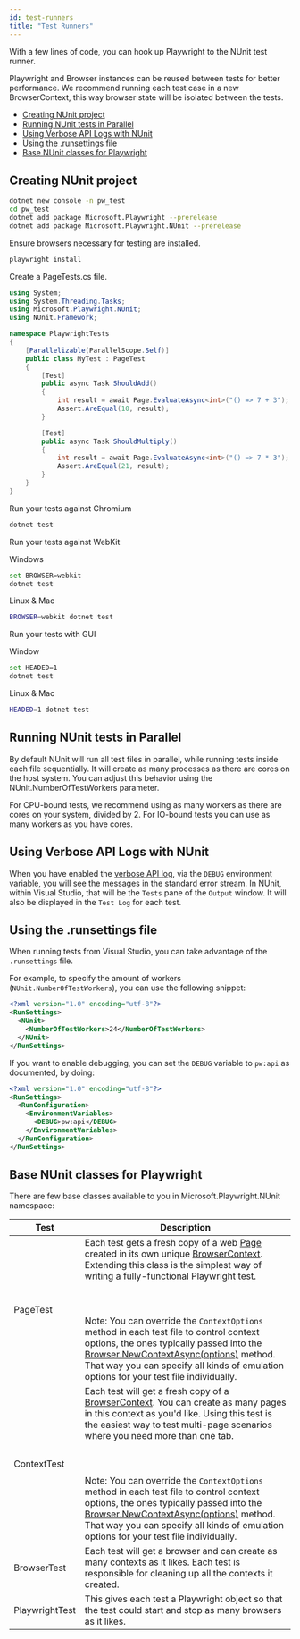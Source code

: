 ```yaml
---
id: test-runners
title: "Test Runners"
---
```


With a few lines of code, you can hook up Playwright to the NUnit test runner.

Playwright and Browser instances can be reused between tests for better performance. We recommend running each test case in a new BrowserContext, this way browser state will be isolated between the tests.

- [Creating NUnit project](#creating-nunit-project)
- [Running NUnit tests in Parallel](#running-nunit-tests-in-parallel)
- [Using Verbose API Logs with NUnit](#using-verbose-api-logs-with-nunit)
- [Using the .runsettings file](#using-the-runsettings-file)
- [Base NUnit classes for Playwright](#base-nunit-classes-for-playwright)

## Creating NUnit project

```bash
dotnet new console -n pw_test
cd pw_test
dotnet add package Microsoft.Playwright --prerelease
dotnet add package Microsoft.Playwright.NUnit --prerelease
```

Ensure browsers necessary for testing are installed.

```bash
playwright install
```

Create a PageTests.cs file.

```csharp
using System;
using System.Threading.Tasks;
using Microsoft.Playwright.NUnit;
using NUnit.Framework;

namespace PlaywrightTests
{
    [Parallelizable(ParallelScope.Self)]
    public class MyTest : PageTest
    {
        [Test]
        public async Task ShouldAdd()
        {
            int result = await Page.EvaluateAsync<int>("() => 7 + 3");
            Assert.AreEqual(10, result);
        }

        [Test]
        public async Task ShouldMultiply()
        {
            int result = await Page.EvaluateAsync<int>("() => 7 * 3");
            Assert.AreEqual(21, result);
        }
    }
}
```

Run your tests against Chromium

```bash
dotnet test
```

Run your tests against WebKit

Windows

```bash
set BROWSER=webkit
dotnet test
```

Linux & Mac

```bash
BROWSER=webkit dotnet test
```

Run your tests with GUI

Window

```bash
set HEADED=1
dotnet test
```

Linux & Mac

```bash
HEADED=1 dotnet test
```

## Running NUnit tests in Parallel

By default NUnit will run all test files in parallel, while running tests inside each file sequentially. It will create as many processes as there are cores on the host system. You can adjust this behavior using the NUnit.NumberOfTestWorkers parameter.

For CPU-bound tests, we recommend using as many workers as there are cores on your system, divided by 2. For IO-bound tests you can use as many workers as you have cores.

## Using Verbose API Logs with NUnit

When you have enabled the [verbose API log](./debug.mdx#verbose-api-logs), via the `DEBUG` environment variable, you will see the messages in the standard error stream. In NUnit, within Visual Studio, that will be the `Tests` pane of the `Output` window. It will also be displayed in the `Test Log` for each test.

## Using the .runsettings file

When running tests from Visual Studio, you can take advantage of the `.runsettings` file.

For example, to specify the amount of workers (`NUnit.NumberOfTestWorkers`), you can use the following snippet:

```xml
<?xml version="1.0" encoding="utf-8"?>
<RunSettings>
  <NUnit>
    <NumberOfTestWorkers>24</NumberOfTestWorkers>
  </NUnit>
</RunSettings>
```

If you want to enable debugging, you can set the `DEBUG` variable to `pw:api` as documented, by doing:

```xml
<?xml version="1.0" encoding="utf-8"?>
<RunSettings>
  <RunConfiguration>
    <EnvironmentVariables>
      <DEBUG>pw:api</DEBUG>
    </EnvironmentVariables>
  </RunConfiguration>
</RunSettings>
```

## Base NUnit classes for Playwright

There are few base classes available to you in Microsoft.Playwright.NUnit namespace:

|Test          |Description|
|--------------|-----------|
|PageTest      |Each test gets a fresh copy of a web [Page] created in its own unique [BrowserContext]. Extending this class is the simplest way of writing a fully-functional Playwright test.<br></br><br></br>Note: You can override the `ContextOptions` method in each test file to control context options, the ones typically passed into the [Browser.NewContextAsync(options)](./api/class-browser.mdx#browser-new-context) method. That way you can specify all kinds of emulation options for your test file individually.|
|ContextTest   |Each test will get a fresh copy of a [BrowserContext]. You can create as many pages in this context as you'd like. Using this test is the easiest way to test multi-page scenarios where you need more than one tab.<br></br><br></br>Note: You can override the `ContextOptions` method in each test file to control context options, the ones typically passed into the [Browser.NewContextAsync(options)](./api/class-browser.mdx#browser-new-context) method. That way you can specify all kinds of emulation options for your test file individually.|
|BrowserTest   |Each test will get a browser and can create as many contexts as it likes. Each test is responsible for cleaning up all the contexts it created.|
|PlaywrightTest|This gives each test a Playwright object so that the test could start and stop as many browsers as it likes.|

[Accessibility]: ./api/class-accessibility.mdx "Accessibility"
[Browser]: ./api/class-browser.mdx "Browser"
[BrowserContext]: ./api/class-browsercontext.mdx "BrowserContext"
[BrowserType]: ./api/class-browsertype.mdx "BrowserType"
[ConsoleMessage]: ./api/class-consolemessage.mdx "ConsoleMessage"
[Dialog]: ./api/class-dialog.mdx "Dialog"
[Download]: ./api/class-download.mdx "Download"
[ElementHandle]: ./api/class-elementhandle.mdx "ElementHandle"
[FileChooser]: ./api/class-filechooser.mdx "FileChooser"
[Frame]: ./api/class-frame.mdx "Frame"
[JSHandle]: ./api/class-jshandle.mdx "JSHandle"
[Keyboard]: ./api/class-keyboard.mdx "Keyboard"
[Mouse]: ./api/class-mouse.mdx "Mouse"
[Page]: ./api/class-page.mdx "Page"
[Playwright]: ./api/class-playwright.mdx "Playwright"
[Request]: ./api/class-request.mdx "Request"
[Response]: ./api/class-response.mdx "Response"
[Route]: ./api/class-route.mdx "Route"
[Selectors]: ./api/class-selectors.mdx "Selectors"
[TimeoutError]: ./api/class-timeouterror.mdx "TimeoutError"
[Touchscreen]: ./api/class-touchscreen.mdx "Touchscreen"
[Tracing]: ./api/class-tracing.mdx "Tracing"
[Video]: ./api/class-video.mdx "Video"
[WebSocket]: ./api/class-websocket.mdx "WebSocket"
[WebSocketFrame]: ./api/class-websocketframe.mdx "WebSocketFrame"
[Worker]: ./api/class-worker.mdx "Worker"
[Element]: https://developer.mozilla.org/en-US/docs/Web/API/element "Element"
[EvaluationArgument]: ./core-concepts.mdx#evaluation-argument "EvaluationArgument"
[Promise]: https://developer.mozilla.org/en-US/docs/Web/JavaScript/Reference/Global_Objects/Promise "Promise"
[iterator]: https://developer.mozilla.org/en-US/docs/Web/JavaScript/Reference/Iteration_protocols "Iterator"
[origin]: https://developer.mozilla.org/en-US/docs/Glossary/Origin "Origin"
[selector]: https://developer.mozilla.org/en-US/docs/Web/CSS/CSS_Selectors "selector"
[Serializable]: https://developer.mozilla.org/en-US/docs/Web/JavaScript/Reference/Global_Objects/JSON/stringify#Description "Serializable"
[UIEvent.detail]: https://developer.mozilla.org/en-US/docs/Web/API/UIEvent/detail "UIEvent.detail"
[UnixTime]: https://en.wikipedia.org/wiki/Unix_time "Unix Time"
[xpath]: https://developer.mozilla.org/en-US/docs/Web/XPath "xpath"

[Array]: https://developer.mozilla.org/en-US/docs/Web/JavaScript/Reference/Global_Objects/Array "Array"
[boolean]: https://developer.mozilla.org/en-US/docs/Web/JavaScript/Data_structures#Boolean_type "Boolean"
[Buffer]: https://nodejs.org/api/buffer.html#buffer_class_buffer "Buffer"
[ChildProcess]: https://nodejs.org/api/child_process.html "ChildProcess"
[Error]: https://nodejs.org/api/errors.html#errors_class_error "Error"
[EventEmitter]: https://nodejs.org/api/events.html#events_class_eventemitter "EventEmitter"
[function]: https://developer.mozilla.org/en-US/docs/Web/JavaScript/Reference/Global_Objects/Function "Function"
[Map]: https://developer.mozilla.org/en-US/docs/Web/JavaScript/Reference/Global_Objects/Map "Map"
[null]: https://developer.mozilla.org/en-US/docs/Web/JavaScript/Reference/Global_Objects/null "null"
[number]: https://developer.mozilla.org/en-US/docs/Web/JavaScript/Data_structures#Number_type "Number"
[Object]: https://developer.mozilla.org/en-US/docs/Web/JavaScript/Reference/Global_Objects/Object "Object"
[Promise]: https://developer.mozilla.org/en-US/docs/Web/JavaScript/Reference/Global_Objects/Promise "Promise"
[Readable]: https://nodejs.org/api/stream.html#stream_class_stream_readable "Readable"
[RegExp]: https://developer.mozilla.org/en-US/docs/Web/JavaScript/Reference/Global_Objects/RegExp "RegExp"
[void]: https://developer.mozilla.org/en-US/docs/Web/JavaScript/Reference/Global_Objects/undefined "void"
[string]: https://developer.mozilla.org/en-US/docs/Web/JavaScript/Data_structures#String_type "string"
[URL]: https://nodejs.org/api/url.html "URL"

[Action]: https://docs.microsoft.com/en-us/dotnet/api/system.action-1?view=net-5.0 "Action"
[Func]: https://docs.microsoft.com/en-us/dotnet/api/system.func-2?view=net-5.0 "Func"
[IEnumerable]: https://docs.microsoft.com/en-us/dotnet/api/system.collections.ienumerable?view=net-5.0 "IEnumerable"
[TResult]: https://docs.microsoft.com/en-us/dotnet/api/system.threading.tasks.task-1?view=net-5.0 "TResult"

[all available image tags]: https://mcr.microsoft.com/v2/playwright/tags/list "all available image tags"
[Docker Hub]: https://hub.docker.com/_/microsoft-playwright "Docker Hub"
[Dockerfile.focal]: https://github.com/microsoft/playwright/blob/master/utils/docker/Dockerfile.focal "Dockerfile.focal"